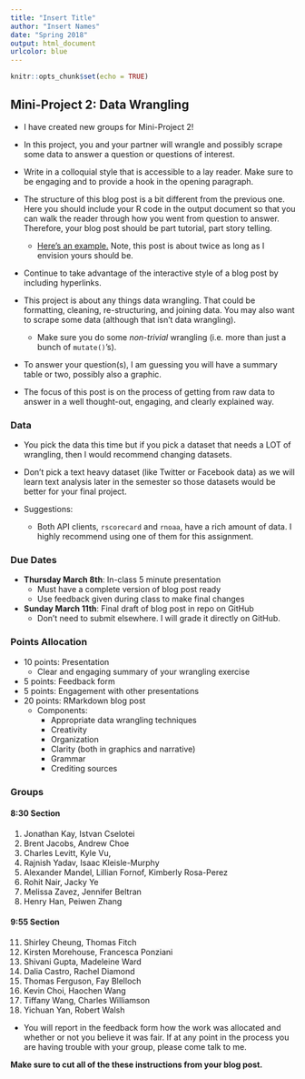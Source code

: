 ```yaml
---
title: "Insert Title"
author: "Insert Names"
date: "Spring 2018"
output: html_document
urlcolor: blue
---
```


```r
knitr::opts_chunk$set(echo = TRUE)
```

## Mini-Project 2: Data Wrangling

* I have created new groups for Mini-Project 2!

* In this project, you and your partner will wrangle and possibly scrape some data to answer a question or questions of interest.  

* Write in a colloquial style that is accessible to a lay reader.  Make sure to be engaging and to provide a hook in the opening paragraph.

* The structure of this blog post is a bit different from the previous one.  Here you should include your R code in the output document so that you can walk the reader through how you went from question to answer. Therefore, your blog post should be part tutorial, part story telling. 
    + [Here's an example.](http://varianceexplained.org/r/love-actually-network/)  Note, this post is about twice as long as I envision yours should be.  

* Continue to take advantage of the interactive style of a blog post by including hyperlinks.  
  

* This project is about any things data wrangling.  That could be formatting, cleaning, re-structuring, and joining data.  You may also want to scrape some data (although that isn't data wrangling).
    + Make sure you do some *non-trivial* wrangling (i.e. more than just a bunch of `mutate()`'s).


* To answer your question(s), I am guessing you will have a summary table or two, possibly also a graphic. 

* The focus of this post is on the process of getting from raw data to answer in a well thought-out, engaging, and clearly explained way.  

    

### Data

* You pick the data this time but if you pick a dataset that needs a LOT of wrangling, then I would recommend changing datasets.

* Don't pick a text heavy dataset (like Twitter or Facebook data) as we will learn text analysis later in the semester so those datasets would be better for your final project.

* Suggestions:  
    + Both API clients, `rscorecard` and `rnoaa`, have a rich amount of data.  I highly recommend using one of them for this assignment. 

### Due Dates

* **Thursday March 8th**: In-class 5 minute presentation
    + Must have a complete version of blog post ready
    + Use feedback given during class to make final changes
* **Sunday March 11th**: Final draft of blog post in repo on GitHub
    + Don't need to submit elsewhere.  I will grade it directly on GitHub.

    
        
### Points Allocation

* 10 points: Presentation
    + Clear and engaging summary of your wrangling exercise
* 5 points: Feedback form
* 5 points: Engagement with other presentations
* 20 points: RMarkdown blog post
    + Components:
        + Appropriate data wrangling techniques
        + Creativity
        + Organization
        + Clarity (both in graphics and narrative)
        + Grammar
        + Crediting sources


### Groups

#### 8:30 Section

1. Jonathan	Kay, Istvan	Cselotei
2. Brent	Jacobs, Andrew	Choe
3. Charles Levitt, Kyle	Vu, 
4. Rajnish	Yadav, Isaac	Kleisle-Murphy
5. Alexander	Mandel, Lillian Fornof, Kimberly Rosa-Perez
6. Rohit	Nair, Jacky	Ye
7. Melissa	Zavez, Jennifer	Beltran
8. Henry	Han, Peiwen	Zhang

#### 9:55 Section 

11. Shirley	Cheung, Thomas Fitch
12. Kirsten	Morehouse, Francesca	Ponziani
13. Shivani	Gupta, Madeleine	Ward
14. Dalia	Castro, Rachel Diamond
15. Thomas Ferguson, Fay	Blelloch
16. Kevin	Choi, Haochen	Wang
17. Tiffany	Wang, Charles	Williamson
18. Yichuan	Yan, Robert	Walsh


* You will report in the feedback form how the work was allocated and whether or not you believe it was fair.  If at any point in the process you are having trouble with your group, please come talk to me.  

**Make sure to cut all of the these instructions from your blog post.**



